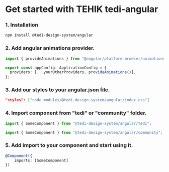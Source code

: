 
<Meta name="Get Started" title="Documentation/Get started" />

# Get started with TEHIK tedi-angular

### 1. Installation

```bash
npm install @tedi-design-system/angular
```

### 2. Add angular animations provider.

```ts
import { provideAnimations } from "@angular/platform-browser/animations";

export const appConfig: ApplicationConfig = {
  providers: [...yourOtherProviders, provideAnimations()],
};
```

### 3. Add our styles to your angular.json file.

```json
"styles": ["node_modules/@tedi-design-system/angular/index.css"]
```

### 4. Import component from "tedi" or "community" folder.

```ts
import { SomeComponent } from "@tedi-design-system/angular/tedi";

import { SomeComponent } from "@tedi-design-system/angular/community";
```

### 5. Add import to your component and start using it.

```ts
@Component({
    imports: [SomeComponent]
})
```
